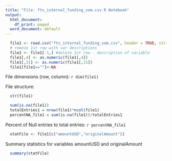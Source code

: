 ---
title: "File: fts_internal_funding_som.csv R Notebook"
output:
  html_document:
    df_print: paged
  word_document: default
---


```{r, echo=FALSE, include=FALSE}
  file1 <- read.csv("fts_internal_funding_som.csv", header = TRUE, stringsAsFactors = FALSE)
  # remove 1st row with var descriptions
  file1 <- file1[-1,] #delete 1st row - description of variable
  file1[,4] <- as.numeric(file1[,4])
  file1[,31] <- as.numeric(file1[,31])
  file1[file1==""]<-NA
```
File dimensions (row, column): `r dim(file1)`

File structure: 
```{r echo=FALSE}
  str(file1)
```

```{r, echo=FALSE, include=FALSE}
  sum(is.na(file1))
  totalEntries1 = nrow(file1)*ncol(file1)
  percentNA_file1 = sum(is.na(file1))/totalEntries1
```

Percent of Null entries to total entries: `r percentNA_file1`


```{r, echo=FALSE,include=FALSE}
  statFile <- file1[c("amountUSD","originalAmount")]
```
Summary statistics for variables amountUSD and originalAmount
```{r, echo=FALSE}
  summary(statFile)
```